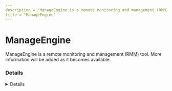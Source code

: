 ```yaml
---
description = "ManageEngine is a remote monitoring and management (RMM) tool. More information will be added as it becomes available."
title = "ManageEngine"
---
```




# ManageEngine

ManageEngine is a remote monitoring and management (RMM) tool. More information will be added as it becomes available.

### Details
<Details author={""}
         category={""}
         created={""}
         website={""}
         lastModified={""}
         privileges={""}
         free={ "" }
         verification={""}
/>

#### Installation Paths
<Card code={ ["InstallShield Setup.exe", "ManageEngine_Remote_Access_Plus.exe", "*\\dcagentservice.exe", "C:\\Program Files (x86)\\DesktopCentral_Agent\\bin\\*", "*\\DesktopCentral_Agent\\bin\\*"] }/>





### Forensic Artifacts








### Detections
- Detects potential processes activity of ManageEngine RMM tool
  - [Sigma Rule](https://github.com/magicsword-io/LOLRMM/blob/main/detections/sigma/manageengine_processes_sigma.yml)


